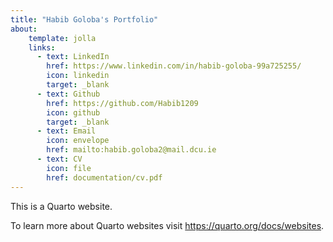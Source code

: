 ```yaml
---
title: "Habib Goloba's Portfolio"
about:
    template: jolla
    links: 
      - text: LinkedIn
        href: https://www.linkedin.com/in/habib-goloba-99a725255/
        icon: linkedin
        target: _blank
      - text: Github
        href: https://github.com/Habib1209
        icon: github
        target: _blank
      - text: Email
        icon: envelope
        href: mailto:habib.goloba2@mail.dcu.ie
      - text: CV
        icon: file
        href: documentation/cv.pdf
---
```


This is a Quarto website.

To learn more about Quarto websites visit <https://quarto.org/docs/websites>.
